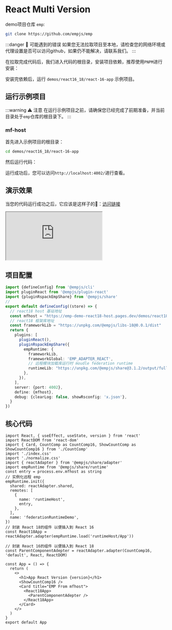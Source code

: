 
# React Multi Version

demo项目仓库 `emp`:

```bash
git clone https://github.com/empjs/emp
```

:::danger 🚨 可能遇到的错误
如果您无法拉取项目至本地，请检查您的网络环境或代理设置是否可以访问github，如果仍不能解决，请联系我们。
:::

在拉取完成代码后，我们进入代码的根目录，安装项目依赖，推荐使用`PNPM`进行安装：

<PackageManagerTabs command="install" />

安装完依赖后，运行 `demos/react16_18/react-16-app` 示例项目。

## 运行示例项目

:::warning ⚠️ 注意
在运行示例项目之前，请确保您已经完成了前期准备，并当前目录处于`emp`仓库的根目录下。
:::

### mf-host

首先进入示例项目的根目录：

```bash
cd demos/react16_18/react-16-app
```

然后运行代码：
<PackageManagerTabs command="dev" />

运行成功后，您可以访问`http://localhost:4002/`进行查看。


## 演示效果

当您的代码运行成功之后，它应该是这样子的🤩：<a target='_blank' href='https://emp-demo-react16and18.pages.dev/'>访问链接</a>

<iframe src="https://emp-demo-react16and18.pages.dev/"
  style={{width: '100%', height: '450px', border: `20px solid #aaa`, borderRadius: '4px', overflow: 'hidden'}}
  title="mf-host"
></iframe>

## 项目配置

```ts title="emp.config.ts"
import {defineConfig} from '@empjs/cli'
import pluginReact from '@empjs/plugin-react'
import {pluginRspackEmpShare} from '@empjs/share'
//
export default defineConfig((store) => {
  // react18 host 基站地址
  const mfhost = "https://emp-demo-react18-host.pages.dev/demos/react18/react-host/dist/emp.js"
  // react18 框架库地址 
  const frameworkLib = "https://unpkg.com/@empjs/libs-18@0.0.1/dist"
  return {
    plugins: [
      pluginReact(),
      pluginRspackEmpShare({
        empRuntime: {
          frameworkLib,
          frameworkGlobal: 'EMP_ADAPTER_REACT',
          // 远程模块加载库运行时 moudle federation runtime
          runtimeLib: "https://unpkg.com/@empjs/share@3.1.2/output/full.js",
        },
      }),
    ],
    server: {port: 4002},
    define: {mfhost},
    debug: {clearLog: false, showRsconfig: 'x.json'},
  }
})
```

## 核心代码
```tsx title="src/App.tsx"
import React, { useEffect, useState, version } from 'react'
import ReactDOM from 'react-dom'
import { Card, CountComp as CountComp16, ShowCountComp as ShowCountComp16 } from './CountComp'
import './index.css'
import './normalize.css'
import { reactAdapter } from '@empjs/share/adapter'
import empRuntime from '@empjs/share/runtime'
const entry = process.env.mfhost as string
// 实例化远程 emp
empRuntime.init({
  shared: reactAdapter.shared,
  remotes: [
    {
      name: 'runtimeHost',
      entry,
    },
  ],
  name: 'federationRuntimeDemo',
})
// 封装 React 18的组件 以便插入到 React 16
const React18App = reactAdapter.adapter(empRuntime.load('runtimeHost/App'))

// 封装 React 16的组件 以便插入到 React 18
const ParentComponentAdepter = reactAdapter.adapter(CountComp16, 'default', React, ReactDOM)

const App = () => {
  return (
    <>
      <h1>App React Version {version}</h1>
      <ShowCountComp16 />
      <Card title="EMP From mfhost">
        <React18App>
          <ParentComponentAdepter />
        </React18App>
      </Card>
    </>
  )
}
export default App

```